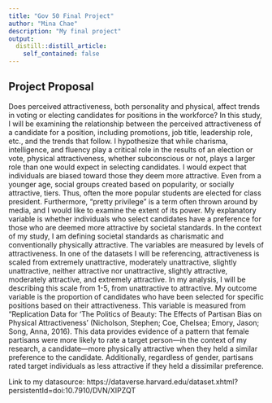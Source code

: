 ```yaml
---
title: "Gov 50 Final Project"
author: "Mina Chae"
description: "My final project"
output:
  distill::distill_article:
    self_contained: false
---
```




## Project Proposal

Does perceived attractiveness, both personality and physical, affect trends in voting or electing candidates for positions in the workforce? In this study, I will be examining the relationship between the perceived attractiveness of a candidate for a position, including promotions, job title, leadership role, etc., and the trends that follow. I hypothesize that while charisma, intelligence, and fluency play a critical role in the results of an election or vote, physical attractiveness, whether subconscious or not, plays a larger role than one would expect in selecting candidates. I would expect that individuals are biased toward those they deem more attractive. Even from a younger age, social groups created based on popularity, or socially attractive, tiers. Thus, often the more popular students are elected for class president. Furthermore, "pretty privilege" is a term often thrown around by media, and I would like to examine the extent of its power. My explanatory variable is whether individuals who select candidates have a preference for those who are deemed more attractive by societal standards. In the context of my study, I am defining societal standards as charismatic and conventionally physically attractive. The variables are measured by levels of attractiveness. In one of the datasets I will be referencing, attractiveness is scaled from extremely unattractive, moderately unattractive, slightly unattractive, neither attractive nor unattractive, slightly attractive, moderately attractive, and extremely attractive. In my analysis, I will be describing this scale from 1-5, from unattractive to attractive. My outcome variable is the proportion of candidates who have been selected for specific positions based on their attractiveness. This variable is measured from "Replication Data for 'The Politics of Beauty: The Effects of Partisan Bias on Physical Attractiveness' (Nicholson, Stephen; Coe, Chelsea; Emory, Jason; Song, Anna, 2016). This data provides evidence of a pattern that female partisans were more likely to rate a target person—in the context of my research, a candidate—more physically attractive when they held a similar preference to the candidate. Additionally, regardless of gender, partisans rated target individuals as less attractive if they held a dissimilar preference.


Link to my datasource: https://dataverse.harvard.edu/dataset.xhtml?persistentId=doi:10.7910/DVN/XIPZQT